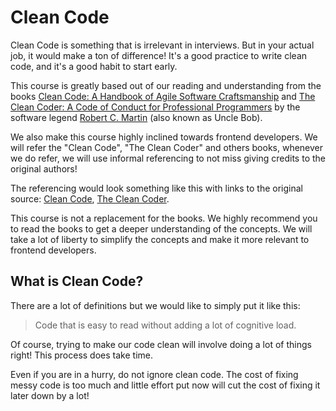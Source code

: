 
# Clean Code

<Callout type='info'>
  Clean Code is something that is irrelevant in interviews. But in your actual job, it would make a ton of difference! It's a good practice to write clean code, and it's a good habit to start early.
</Callout>

This course is greatly based out of our reading and understanding from the books [Clean Code: A Handbook of Agile Software Craftsmanship](https://www.oreilly.com/library/view/clean-code-a/9780136083238/) and [The Clean Coder: A Code of Conduct for Professional Programmers](https://www.oreilly.com/library/view/clean-coder-the/9780132542913/) by the software legend [Robert C. Martin](https://en.wikipedia.org/wiki/Robert_C._Martin) (also known as Uncle Bob).

We also make this course highly inclined towards frontend developers. We will refer the "Clean Code", "The Clean Coder" and others books, whenever we do refer, we will use informal referencing to not miss giving credits to the original authors!

The referencing would look something like this with links to the original source: [Clean Code](https://www.oreilly.com/library/view/clean-code-a/9780136083238/), [The Clean Coder](https://www.oreilly.com/library/view/clean-coder-the/9780132542913/).

<Callout type='warning'>
  This course is not a replacement for the books. We highly recommend you to read the books to get a deeper understanding of the concepts. We will take a lot of liberty to simplify the concepts and make it more relevant to frontend developers.
</Callout>

## What is Clean Code?

There are a lot of definitions but we would like to simply put it like this:

> Code that is easy to read without adding a lot of cognitive load.

Of course, trying to make our code clean will involve doing a lot of things right! This process does take time. 

Even if you are in a hurry, do not ignore clean code. The cost of fixing messy code is too much and little effort put now will cut the cost of fixing it later down by a lot!